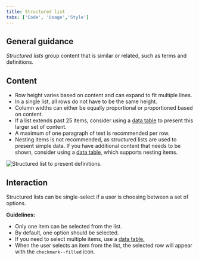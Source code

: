 ```yaml
---
title: Structured list
tabs: ['Code', 'Usage','Style']
---
```

## General guidance

_Structured lists_ group content that is similar or related, such as terms and definitions.



## Content

- Row height varies based on content and can expand to fit multiple lines.
- In a single list, all rows do not have to be the same height.
- Column widths can either be equally proportional or proportioned based on content.
- If a list extends past 25 items, consider using a [data table](/components/data-table) to present this larger set of content.
- A maximum of one paragraph of text is recommended per row.
- Nesting items is not recommended, as structured lists are used to present simple data. If you have additional content that needs to be shown, consider using a [data table](/components/data-table), which supports nesting items.



![Structured list to present definitions.](images/structured-list-usage-2.png)




## Interaction

Structured lists can be single-select if a user is choosing between a set of options.

**Guidelines:**

- Only one item can be selected from the list.
- By default, one option should be selected.
- If you need to select multiple items, use a [data table.](/components/data-table)
- When the user selects an item from the list, the selected row will appear with the `checkmark--filled` icon.
